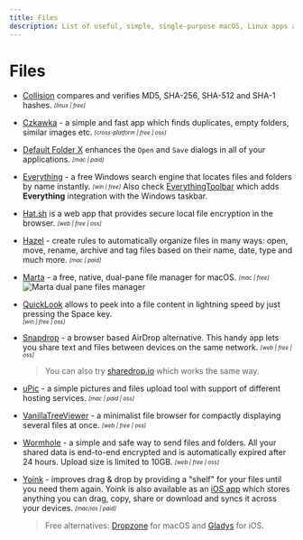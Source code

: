 ```yaml
---
title: Files
description: List of useful, simple, single-purpose macOS, Linux apps and tools for working with files.
---
```



# Files

- [Collision](https://apps.gnome.org/app/dev.geopjr.Collision/) compares and verifies MD5, SHA-256, SHA-512 and SHA-1 hashes. <sub><sup>*[linux | free]*</sup></sub>

- [Czkawka](https://github.com/qarmin/czkawka) - a simple and fast app which finds duplicates, empty folders, similar images etc. <sub><sup>*[cross-platform | free | oss]*</sup></sub>

- [Default Folder X](https://www.stclairsoft.com/DefaultFolderX/) enhances the `Open` and `Save` dialogs in all of your applications. <sub><sup>*[mac | paid]*</sup></sub>

- [Everything](https://www.voidtools.com) - a free Windows search engine that locates files and folders by name instantly. <sub><sup>*[win | free]*</sup></sub>
  <Callout>
    Also check [EverythingToolbar](https://github.com/stnkl/EverythingToolbar) which adds **Everything** integration with the Windows taskbar.
  </Callout>

- [Hat.sh](https://hat.sh/) is a web app that provides secure local file encryption in the browser. <sub><sup>*[web | free | oss]*</sup></sub>

- [Hazel](https://www.noodlesoft.com/) - create rules to automatically organize files in many ways: open, move, rename, archive and tag files based on their name, date, type and much more. <sub><sup>*[mac | paid]*</sup></sub>

- [Marta](https://marta.sh/) - a free, native, dual-pane file manager for macOS. <sub><sup>*[mac | free]*</sup></sub>
  ![Marta dual pane files manager](/marta.webp)

- [QuickLook](https://pooi.moe/QuickLook/) allows to peek into a file content in lightning speed by just pressing the Space key.<br/><sub><sup>*[win | free | oss]*</sup></sub>

- [Snapdrop](https://snapdrop.net/) - a browser based AirDrop alternative. This handy app lets you share text and files between devices on the same network. <sub><sup>*[web | free | oss]*</sup></sub>
  > You can also try [sharedrop.io](https://www.sharedrop.io/) which works the same way.

- [uPic](https://github.com/gee1k/uPic) - a simple pictures and files upload tool with support of different hosting services. <sub><sup>*[mac | paid | oss]*</sup></sub>

- [VanillaTreeViewer](https://abhchand.me/vanilla-tree-viewer/) - a minimalist file browser for compactly displaying several files at once. <sub><sup>*[web | free | oss]*</sup></sub>

- [Wormhole](https://wormhole.app/) - a simple and safe way to send files and folders. All your shared data is end-to-end encrypted and is automatically expired after 24 hours. Upload size is limited to 10GB. <sub><sup>*[web | free | oss]*</sup></sub>

- [Yoink](https://eternalstorms.at/yoink/mac/) - improves drag & drop by providing a "shelf" for your files until you need them again. Yoink is also available as an [iOS app](https://apps.apple.com/app/yoink-improved-drag-and-drop/id1260915283?mt=8&at=1001l8pT) which stores anything you can drag, copy, share or download and syncs it across your devices. <sub><sup>*[mac/ios | paid]*</sup></sub>
  > Free alternatives: [Dropzone](https://apps.apple.com/in/app/dropzone-4/id1485052491?mt=12) for macOS and [Gladys](https://apps.apple.com/us/app/gladys/id1257526927) for iOS.
